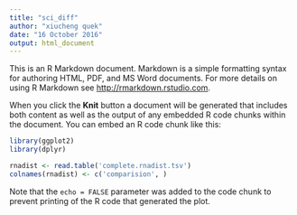 ```yaml
---
title: "sci_diff"
author: "xiucheng quek"
date: "16 October 2016"
output: html_document
---
```


This is an R Markdown document. Markdown is a simple formatting syntax for authoring HTML, PDF, and MS Word documents. For more details on using R Markdown see <http://rmarkdown.rstudio.com>.

When you click the **Knit** button a document will be generated that includes both content as well as the output of any embedded R code chunks within the document. You can embed an R code chunk like this:

```r
library(ggplot2)
library(dplyr)
```




```r
rnadist <- read.table('complete.rnadist.tsv')
colnames(rnadist) <- c('comparision', )
```

Note that the `echo = FALSE` parameter was added to the code chunk to prevent printing of the R code that generated the plot.

